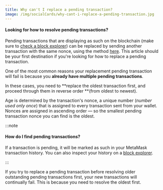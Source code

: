 ```yaml
---
title: Why can't I replace a pending transaction?
image: /img/socialCards/why-cant-i-replace-a-pending-transaction.jpg
---
```



<CustomLayout />

#### Looking for how to resolve pending transactions?

Pending transactions that are displaying as such on the blockchain (make sure to [check a block explorer](/managing-my-wallet/how-to-check-my-wallet-activity-on-the-blockchain-explorer)) can be replaced by sending another transaction with the same nonce, using the method [here](/transactions-and-gas/transactions/how-to-speed-up-or-cancel-a-pending-transaction). This article should be your first destination if you're looking for how to replace a pending transaction.

One of the most common reasons your replacement pending transaction will fail is because you **already have multiple pending transactions**.

In these cases, you need to **replace the oldest transaction first, and proceed through them in reverse order **(from oldest to newest).

Age is determined by the transaction's nonce, a unique number (_number used only once_) that is assigned to every transaction sent from your wallet. Nonces are assigned in ascending order — so the smallest pending transaction nonce you can find is the oldest.

:::note

#### How do I find pending transactions?

If a transaction is pending, it will be marked as such in your MetaMask transaction history. You can also inspect your history on a [block explorer](/managing-my-wallet/how-to-check-my-wallet-activity-on-the-blockchain-explorer).

:::

If you try to replace a pending transaction before resolving older outstanding pending transactions first, your new transactions will continually fail. This is because you need to resolve the oldest first.
